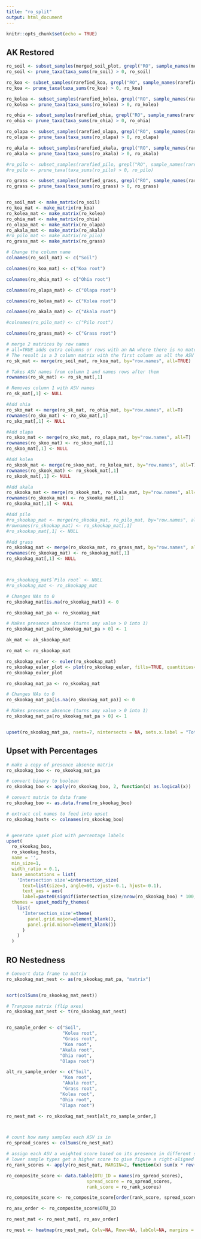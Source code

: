 ```yaml
---
title: "ro_split"
output: html_document
---
```


```r
knitr::opts_chunk$set(echo = TRUE)
```

## AK Restored

```r

ro_soil <- subset_samples(merged_soil_plot, grepl("RO", sample_names(merged_soil_plot)))
ro_soil <- prune_taxa(taxa_sums(ro_soil) > 0, ro_soil)

ro_koa <- subset_samples(rarefied_koa, grepl("RO", sample_names(rarefied_koa)))
ro_koa <- prune_taxa(taxa_sums(ro_koa) > 0, ro_koa)

ro_kolea <- subset_samples(rarefied_kolea, grepl("RO", sample_names(rarefied_kolea)))
ro_kolea <- prune_taxa(taxa_sums(ro_kolea) > 0, ro_kolea)

ro_ohia <- subset_samples(rarefied_ohia, grepl("RO", sample_names(rarefied_ohia)))
ro_ohia <- prune_taxa(taxa_sums(ro_ohia) > 0, ro_ohia)

ro_olapa <- subset_samples(rarefied_olapa, grepl("RO", sample_names(rarefied_olapa)))
ro_olapa <- prune_taxa(taxa_sums(ro_olapa) > 0, ro_olapa)

ro_akala <- subset_samples(rarefied_akala, grepl("RO", sample_names(rarefied_akala)))
ro_akala <- prune_taxa(taxa_sums(ro_akala) > 0, ro_akala)

#ro_pilo <- subset_samples(rarefied_pilo, grepl("RO", sample_names(rarefied_pilo)))
#ro_pilo <- prune_taxa(taxa_sums(ro_pilo) > 0, ro_pilo)

ro_grass <- subset_samples(rarefied_grass, grepl("RO", sample_names(rarefied_grass)))
ro_grass <- prune_taxa(taxa_sums(ro_grass) > 0, ro_grass)



```


```r

ro_soil_mat <- make_matrix(ro_soil)
ro_koa_mat <- make_matrix(ro_koa)
ro_kolea_mat <- make_matrix(ro_kolea)
ro_ohia_mat <- make_matrix(ro_ohia)
ro_olapa_mat <- make_matrix(ro_olapa)
ro_akala_mat <- make_matrix(ro_akala)
#ro_pilo_mat <- make_matrix(ro_pilo)
ro_grass_mat <- make_matrix(ro_grass)


```


```r

# Change the column name
colnames(ro_soil_mat) <- c("Soil")

colnames(ro_koa_mat) <- c("Koa root")

colnames(ro_ohia_mat) <- c("Ohia root")

colnames(ro_olapa_mat) <- c("Olapa root")

colnames(ro_kolea_mat) <- c("Kolea root")

colnames(ro_akala_mat) <- c("Akala root")

#colnames(ro_pilo_mat) <- c("Pilo root")

colnames(ro_grass_mat) <- c("Grass root")

```


```r

# merge 2 matrices by row names
# all=TRUE adds extra columns or rows with an NA where there is no matching value
# The result is a 3 column matrix with the first column as all the ASV names
ro_sk_mat <- merge(ro_soil_mat, ro_koa_mat, by="row.names", all=TRUE)

# Takes ASV names from column 1 and names rows after them 
rownames(ro_sk_mat) <- ro_sk_mat[,1]

# Removes column 1 with ASV names
ro_sk_mat[,1] <- NULL

#Add ohia
ro_sko_mat <- merge(ro_sk_mat, ro_ohia_mat, by="row.names", all=T)
rownames(ro_sko_mat) <- ro_sko_mat[,1]
ro_sko_mat[,1] <- NULL

#Add olapa
ro_skoo_mat <- merge(ro_sko_mat, ro_olapa_mat, by="row.names", all=T)
rownames(ro_skoo_mat) <- ro_skoo_mat[,1]
ro_skoo_mat[,1] <- NULL

#Add kolea
ro_skook_mat <- merge(ro_skoo_mat, ro_kolea_mat, by="row.names", all=T)
rownames(ro_skook_mat) <- ro_skook_mat[,1]
ro_skook_mat[,1] <- NULL

#Add akala
ro_skooka_mat <- merge(ro_skook_mat, ro_akala_mat, by="row.names", all=T)
rownames(ro_skooka_mat) <- ro_skooka_mat[,1]
ro_skooka_mat[,1] <- NULL

#Add pilo
#ro_skookap_mat <- merge(ro_skooka_mat, ro_pilo_mat, by="row.names", all=T)
#rownames(ro_skookap_mat) <- ro_skookap_mat[,1]
#ro_skookap_mat[,1] <- NULL

#Add grass
ro_skookag_mat <- merge(ro_skooka_mat, ro_grass_mat, by="row.names", all=T)
rownames(ro_skookag_mat) <- ro_skookag_mat[,1]
ro_skookag_mat[,1] <- NULL



#ro_skookapg_mat$`Pilo root` <- NULL
#ro_skookag_mat <- ro_skookapg_mat

# Changes NAs to 0
ro_skookag_mat[is.na(ro_skookag_mat)] <- 0


```



```r

ro_skookag_mat_pa <- ro_skookag_mat

# Makes presence absence (turns any value > 0 into 1)
ro_skookag_mat_pa[ro_skookag_mat_pa > 0] <- 1

```


```r

ak_mat <- ak_skookap_mat

ro_mat <- ro_skookap_mat

```



```r

ro_skookap_euler <- euler(ro_skookap_mat)
ro_skookap_euler_plot <- plot(ro_skookap_euler, fills=TRUE, quantities=TRUE)
ro_skookap_euler_plot

```



```r
ro_skookag_mat_pa <- ro_skookag_mat

# Changes NAs to 0
ro_skookag_mat_pa[is.na(ro_skookag_mat_pa)] <- 0

# Makes presence absence (turns any value > 0 into 1)
ro_skookag_mat_pa[ro_skookag_mat_pa > 0] <- 1


upset(ro_skookag_mat_pa, nsets=7, nintersects = NA, sets.x.label = "Total ASVs")


```

## Upset with Percentages

```r

# make a copy of presence absence matrix
ro_skookag_boo <- ro_skookag_mat_pa

# convert binary to boolean
ro_skookag_boo <- apply(ro_skookag_boo, 2, function(x) as.logical(x))

# convert matrix to data frame
ro_skookag_boo <- as.data.frame(ro_skookag_boo)

# extract col names to feed into upset
ro_skookag_hosts <- colnames(ro_skookag_boo)


# generate upset plot with percentage labels
upset(
  ro_skookag_boo, 
  ro_skookag_hosts, 
  name = '',
  min_size=1,
  width_ratio = 0.1,
  base_annotations = list(
    'Intersection size'=intersection_size(
      text=list(size=3, angle=60, vjust=-0.1, hjust=-0.1), 
      text_aes = aes(
      label=paste0(signif(intersection_size/nrow(ro_skookag_boo) * 100, digits=2), '%')))), 
  themes = upset_modify_themes(
    list(
      'Intersection_size'=theme(
        panel.grid.major=element_blank(), 
        panel.grid.minor=element_blank())
      )
    )
  )


```




## RO Nestedness

```r

# Convert data frame to matrix
ro_skookag_mat_nest <- as(ro_skookag_mat_pa, "matrix")


sort(colSums(ro_skookag_mat_nest))

# Tranpose matrix (flip axes)
ro_skookag_mat_nest <- t(ro_skookag_mat_nest)


ro_sample_order <- c("Soil",
                     "Kolea root",
                     "Grass root",
                     "Koa root",
                    "Akala root",
                    "Ohia root",
                    "Olapa root")

alt_ro_sample_order <- c("Soil",
                     "Koa root",
                     "Akala root",
                     "Grass root",
                    "Kolea root",
                    "Ohia root",
                    "Olapa root")

ro_nest_mat <- ro_skookag_mat_nest[alt_ro_sample_order,]



# count how many samples each ASV is in
ro_spread_scores <- colSums(ro_nest_mat)

# assign each ASV a weighted score based on its presence in different sample types
# lower sample types get a higher score to give figure a right-aligned nested structure
ro_rank_scores <- apply(ro_nest_mat, MARGIN=2, function(x) sum(x * rev(seq_along(x))))

ro_composite_score <- data.table(OTU_ID = names(ro_spread_scores),
                              spread_score = ro_spread_scores,
                              rank_score = ro_rank_scores)

ro_composite_score <- ro_composite_score[order(rank_score, spread_score)]

ro_asv_order <- ro_composite_score$OTU_ID

ro_nest_mat <- ro_nest_mat[, ro_asv_order]

ro_nest <- heatmap(ro_nest_mat, Colv=NA, Rowv=NA, labCol=NA, margins = c(5,5))


```





